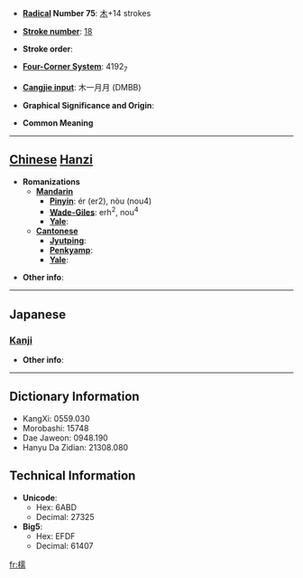 * '''[[Wiktionary:Chinese radical index| Radical]] Number 75''': [[Wiktionary:Chinese radical index 木|木]]+14 strokes

* '''[[Wiktionary:Chinese total strokes index|Stroke number]]''': [[Wiktionary:Chinese total strokes index 18|18]]

* '''Stroke order''': 

* '''[[Wiktionary:Chinese four corner index|Four-Corner System]]''': 4192<sub>7</sub>

* '''[[Wiktionary:Chinese Cangjie index|Cangjie input]]''': 木一月月 (DMBB)

* '''Graphical Significance and Origin''': 

* '''Common Meaning'''

----

== [[Chinese]] [[Hanzi]] ==

* '''Romanizations'''
** '''[[Mandarin]]'''
*** '''[[Pinyin]]''': ér (er2), nòu (nou4)
*** '''[[Wade-Giles]]''': erh<sup>2</sup>, nou<sup>4</sup>
*** '''[[Yale]]''': 
** '''[[Cantonese]]'''
*** '''[[Jyutping]]''':
*** '''[[Penkyamp]]''': 
*** '''[[Yale]]''': 

* '''Other info''': 

----

==Japanese==
===[[Kanji]]===
{{kanji|on readings=[[じ]] (ji), [[に]] (ni), [[ぜん]] (zen), [[ねん]] (nen), [[じゅ]] (ju), [[にゅ]] (nyu)|kun readings=[[きくらげ]] (kikurage)}}

* '''Other info''':  

----

== Dictionary Information ==

* KangXi: 0559.030
* Morobashi: 15748
* Dae Jaweon: 0948.190
* Hanyu Da Zidian: 21308.080

== Technical Information ==

* '''Unicode''':
** Hex: 6ABD
** Decimal: 27325
* '''Big5''':
** Hex: EFDF
** Decimal: 61407

[[fr:檽]]
